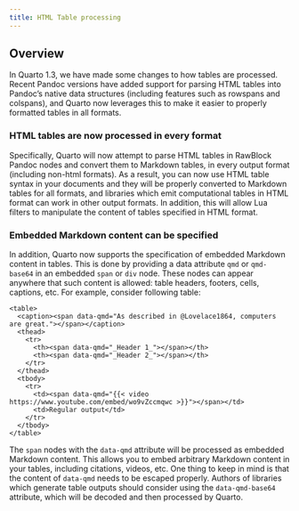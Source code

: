 ```yaml
---
title: HTML Table processing
---
```


## Overview

In Quarto 1.3, we have made some changes to how tables are processed. Recent Pandoc versions have added support for parsing HTML tables into Pandoc's native data structures (including features such as rowspans and colspans), and Quarto now leverages this to make it easier to properly formatted tables in all formats.

### HTML tables are now processed in every format

Specifically, Quarto will now attempt to parse HTML tables in RawBlock Pandoc nodes and convert them to Markdown tables, in every output format (including non-html formats). As a result, you can now use HTML table syntax in your documents and they will be properly converted to Markdown tables for all formats, and libraries which emit computational tables in HTML format can work in other output formats. In addition, this will allow Lua filters to manipulate the content of tables specified in HTML format.

### Embedded Markdown content can be specified

In addition, Quarto now supports the specification of embedded Markdown content in tables. This is done by providing a data attribute `qmd` or `qmd-base64` in an embedded `span` or `div` node. These nodes can appear anywhere that such content is allowed: table headers, footers, cells, captions, etc. For example, consider following table:

```
<table>
  <caption><span data-qmd="As described in @Lovelace1864, computers are great."></span></caption>
  <thead>
    <tr>
      <th><span data-qmd="_Header 1_"></span></th>
      <th><span data-qmd="_Header 2_"></span></th>
    </tr>
  </thead>
  <tbody>
    <tr>
      <td><span data-qmd="{{< video https://www.youtube.com/embed/wo9vZccmqwc >}}"></span></td>
      <td>Regular output</td>
    </tr>
  </tbody>
</table>
```

The `span` nodes with the `data-qmd` attribute will be processed as embedded Markdown content. This allows you to embed arbitrary Markdown content in your tables, including citations, videos, etc. One thing to keep in mind is that the content of `data-qmd` needs to be escaped properly. Authors of libraries which generate table outputs should consider using the `data-qmd-base64` attribute, which will be decoded and then processed by Quarto.
